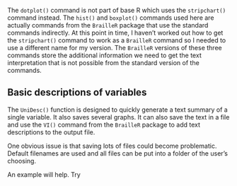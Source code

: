 ﻿The `dotplot()` command is not part of base R which uses the
`stripchart()` command instead. The `hist()` and `boxplot()`  commands used here are actually commands from the
`BrailleR` package that use the standard commands indirectly.
At this point in time, I haven’t worked out how to get the
`stripchart()` command to work as a `BrailleR` command so I needed to use a different name for my version. The
`BrailleR` versions of these three commands store the
additional information we need to get the text interpretation that is
not possible from the standard version of the commands.

## Basic descriptions of variables

The `UniDesc()` function is designed to quickly generate a text
summary of a single variable. It also saves several graphs. It can also
save the text in a file and use the `VI()` command from the
`BrailleR` package to add text descriptions to the output
file.

One obvious issue is that saving lots of files could become problematic.
Default filenames are used and all files can be put into a folder of the
user’s choosing.

An example will help. Try 

